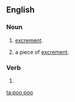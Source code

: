 {{also|poo-poo}}
==English==

===Noun===
{{en-noun}}

# {{lb|en|British|childish|uncountable}} [[excrement]].
# {{lb|en|British|childish|countable}} a piece of [[excrement]].

===Verb===
{{en-verb}}

# {{alternative spelling of|pooh-pooh|lang=en}}

[[ta:poo poo]]